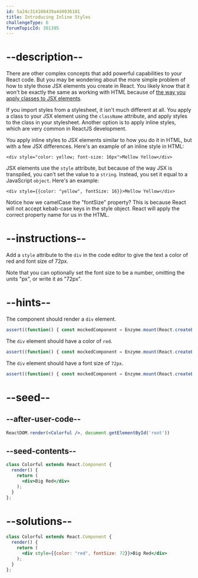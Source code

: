 ```yaml
---
id: 5a24c314108439a4d4036181
title: Introducing Inline Styles
challengeType: 6
forumTopicId: 301395
---
```


# --description--

There are other complex concepts that add powerful capabilities to your React code. But you may be wondering about the more simple problem of how to style those JSX elements you create in React. You likely know that it won't be exactly the same as working with HTML because of [the way you apply classes to JSX elements](/learn/front-end-libraries/react/define-an-html-class-in-jsx).

If you import styles from a stylesheet, it isn't much different at all. You apply a class to your JSX element using the `className` attribute, and apply styles to the class in your stylesheet. Another option is to apply inline styles, which are very common in ReactJS development.

You apply inline styles to JSX elements similar to how you do it in HTML, but with a few JSX differences. Here's an example of an inline style in HTML:

`<div style="color: yellow; font-size: 16px">Mellow Yellow</div>`

JSX elements use the `style` attribute, but because of the way JSX is transpiled, you can't set the value to a `string`. Instead, you set it equal to a JavaScript `object`. Here's an example:

`<div style={{color: "yellow", fontSize: 16}}>Mellow Yellow</div>`

Notice how we camelCase the "fontSize" property? This is because React will not accept kebab-case keys in the style object. React will apply the correct property name for us in the HTML.

# --instructions--

Add a `style` attribute to the `div` in the code editor to give the text a color of red and font size of 72px.

Note that you can optionally set the font size to be a number, omitting the units "px", or write it as "72px".

# --hints--

The component should render a `div` element.

```js
assert((function() { const mockedComponent = Enzyme.mount(React.createElement(Colorful)); return mockedComponent.children().type() === 'div'; })());
```

The `div` element should have a color of `red`.

```js
assert((function() { const mockedComponent = Enzyme.mount(React.createElement(Colorful)); return mockedComponent.children().props().style.color === 'red'; })());
```

The `div` element should have a font size of `72px`.

```js
assert((function() { const mockedComponent = Enzyme.mount(React.createElement(Colorful)); return (mockedComponent.children().props().style.fontSize === 72 || mockedComponent.children().props().style.fontSize === '72' || mockedComponent.children().props().style.fontSize === '72px'); })());
```

# --seed--

## --after-user-code--

```jsx
ReactDOM.render(<Colorful />, document.getElementById('root'))
```

## --seed-contents--

```jsx
class Colorful extends React.Component {
  render() {
    return (
      <div>Big Red</div>
    );
  }
};
```

# --solutions--

```jsx
class Colorful extends React.Component {
  render() {
    return (
      <div style={{color: "red", fontSize: 72}}>Big Red</div>
    );
  }
};
```
